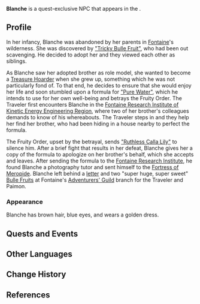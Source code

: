 {{About|the Fontaine NPC|a disambiguation|Blanche}}
{{Character Infobox
|name             = Blanche
|type             = Quest NPC
|image            = NPC Blanche (Fontaine).png
|realname         = <!-- Optional, if different from in-game name -->
|deceased         = <!-- Past (for deceased prior to events of the game) or free response -->
|region           = Fontaine
|location         = Fontaine
|affiliation      = 
|title            = 

|ancestry         = <!-- Clan/family -->
|father           = 
|mother           = 
|spouse           = 
|sibling          = "Tricky Bulle Fruit"
|siblingNote      = adopted brother
|child            = 
|relative         = 

|voiceEN          = 
|voiceCN          = 
|voiceJP          = 
|voiceKR          = 
}}
'''Blanche''' is a quest-exclusive NPC that appears in the {{Quest|Villains}}.
<!--
==Location==
{{subst:#tag:gallery|
NPC Location {{subst:#titleparts:{{subst:PAGENAME}}}}.png{{subst:!}}{{subst:#titleparts:{{subst:PAGENAME}}}}'s location
NPC Location {{subst:#titleparts:{{subst:PAGENAME}}}} Context.png{{subst:!}}Additional context
}}
-->
==Profile==
In her infancy, Blanche was abandoned by her parents in [[Fontaine]]'s wilderness. She was discovered by [["Tricky Bulle Fruit"]], who had been out scavenging. He decided to adopt her and they viewed each other as siblings.

As Blanche saw her adopted brother as role model, she wanted to become a [[Treasure Hoarder]] when she grew up, something which he was not particularly fond of. To that end, he decides to ensure that she would enjoy her life and soon stumbled upon a formula for [["Pure Water"]], which he intends to use for her own well-being and betrays the Fruity Order. The Traveler first encounters Blanche in the [[Fontaine Research Institute of Kinetic Energy Engineering Region]], where two of her brother's colleagues demands to know of his whereabouts. The Traveler steps in and they help her find her brother, who had been hiding in a house nearby to perfect the formula.

The Fruity Order, upset by the betrayal, sends [["Ruthless Calla Lily"]] to silence him. After a brief fight that results in her defeat, Blanche gives her a copy of the formula to apologize on her brother's behalf, which she accepts and leaves. After sending the formula to the [[Fontaine Research Institute]], he found Blanche a photography tutor and sent himself to the [[Fortress of Meropide]]. Blanche left behind a [[Blanche's Letter|letter]] and two "super huge, super sweet" [[Bulle Fruit]]s at Fontaine's [[Adventurers' Guild]] branch for the Traveler and Paimon.

===Appearance===
Blanche has brown hair, blue eyes, and wears a golden dress.

==Quests and Events==
{{Quests and Events}}
<!--
==Idle Quotes==
{{Dialogue Start}}
: {{DIcon|Idle}} {{Tx}}
:: {{A|VO {{subst:#titleparts:{{subst:PAGENAME}}}} 01.ogg}} "{{Tx}}"
{{Dialogue End}}

==Dialogue==

==Event Dialogue==
===Event Name===
{{Dialogue Start}}
:'''{{subst:#titleparts:{{subst:PAGENAME}}}}:'''
{{Dialogue End}}
-->
==Other Languages==
{{Other Languages|default_hidden=1
|en      = Blanche
|zhs     = 布兰琪
|zhs_rm  = Bùlánqí
|zht     = 布蘭琪
|zht_rm  = Bùlánqí
|ja      = ブランシュ
|ja_rm   = Buranshu
|ko      = 블랑키
|ko_rm   = 
|es      = Blanche
|fr      = Blanche
|ru      = Бланш
|th      = Blanche
|vi      = Blanche
|de      = Blanche
|id      = Blanche
|pt      = Blanche
|tr      = Blanche
|it      = Blanche
}}

==Change History==
{{Change History|4.1}}

==References==
{{Reflist}}